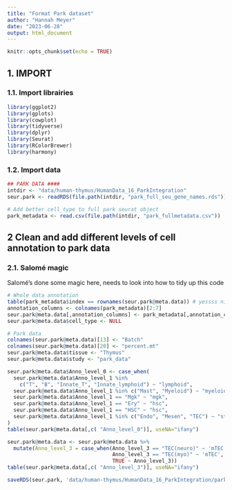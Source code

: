 ```yaml
---
title: "Format Park dataset"
author: "Hannah Meyer"
date: "2023-06-28"
output: html_document
---
```


```r
knitr::opts_chunk$set(echo = TRUE)
```
## 1. IMPORT

### 1.1. Import librairies
```r
library(ggplot2)
library(gplots)
library(cowplot)
library(tidyverse)
library(dplyr)
library(Seurat)
library(RColorBrewer)
library(harmony)
```

### 1.2. Import data
```r
## PARK DATA ####
intdir <- "data/human-thymus/HumanData_16_ParkIntegration"
seur.park <- readRDS(file.path(intdir, "park_full_seu_gene_names.rds"))

# Add better cell_type to full park seurat object
park_metadata <- read.csv(file.path(intdir, "park_fullmetadata.csv"))

```

## 2 Clean and add different levels of cell annotation to park data ####

### 2.1. Salomé magic
Salomé's done some magic here, needs to look into how to tidy up this code

```r
# Whole data annotation
table(park_metadata$index == rownames(seur.park@meta.data)) # yessss nice
annotation_columns <- colnames(park_metadata)[2:7]
seur.park@meta.data[,annotation_columns] <- park_metadata[,annotation_columns]
seur.park@meta.data$cell_type <- NULL

# Park data
colnames(seur.park@meta.data)[13] <- "Batch"
colnames(seur.park@meta.data)[20] <- "percent.mt"
seur.park@meta.data$tissue <- "Thymus"
seur.park@meta.data$study <- "park_data"

seur.park@meta.data$Anno_level_0 <- case_when(
  seur.park@meta.data$Anno_level_1 %in%
    c("T", "B", "Innate_T", "Innate_lymphoid") ~ "lymphoid",
  seur.park@meta.data$Anno_level_1 %in% c("Mast", "Myeloid") ~ "myeloid",
  seur.park@meta.data$Anno_level_1 == "Mgk" ~ "mgk",
  seur.park@meta.data$Anno_level_1 == "Ery" ~ "hsc",
  seur.park@meta.data$Anno_level_1 == "HSC" ~ "hsc",
  seur.park@meta.data$Anno_level_1 %in% c("Endo", "Mesen", "TEC") ~ "stromal",
)
table(seur.park@meta.data[,c( "Anno_level_0")], useNA="ifany")

seur.park@meta.data <- seur.park@meta.data %>%
  mutate(Anno_level_3 = case_when(Anno_level_3 == "TEC(neuro)" ~ 'mTEC',
                                  Anno_level_3 == "TEC(myo)" ~ 'mTEC',
                                  TRUE ~ Anno_level_3))
table(seur.park@meta.data[,c( "Anno_level_3")], useNA="ifany")

saveRDS(seur.park, 'data/human-thymus/HumanData_16_ParkIntegration/park_full_seu_gene_names_updated_anno.rds')
```

